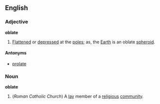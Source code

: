 ==English==
===Adjective===
'''oblate'''
#[[Flatten]]ed or [[depress]]ed at the [[pole]]s; as, the [[Earth]] is an oblate [[spheroid]].
====Antonyms====
*[[prolate]]
===Noun===
'''oblate'''
#(''Roman Catholic Church'') A [[lay]] member of a [[religious]] [[community]].